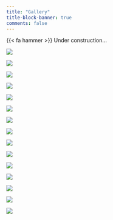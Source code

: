 ```yaml
---
title: "Gallery"
title-block-banner: true
comments: false
---
```


{{< fa hammer >}} Under construction...

::: {layout-ncol=3}

![](img/formica1_small.jpg)

![](img/macu1_small.jpg)

![](img/macu2_small.jpg)

![](img/bee1_small.jpg.jpg)

![](img/caterpillar_small.jpg)

![](img/ephem1_small.jpg)

![](img/grasshopper_small.jpg)

![](img/lasius_grandis_small.jpg)

![](img/mantis1_small.jpg)

![](img/messor_structor_small.jpg)

![](img/snail1_small.jpg)

![](img/solenopsis1_small.jpg)

![](img/spider1_small.jpg)

![](img/spider2_small.jpg)

![](img/spider3_small.jpg)

:::